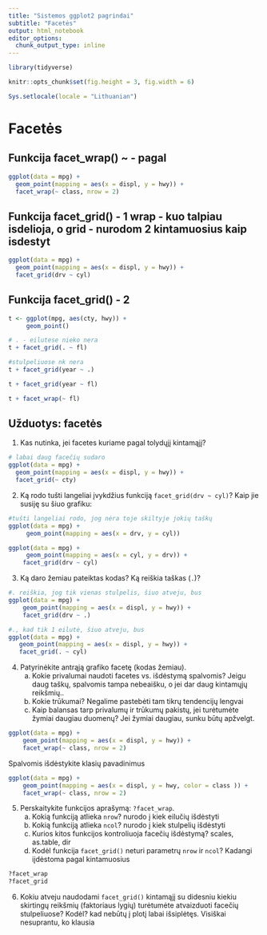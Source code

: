 ```yaml
---
title: "Sistemos ggplot2 pagrindai"
subtitle: "Facetės"
output: html_notebook
editor_options: 
  chunk_output_type: inline
---
```



```r
library(tidyverse)

knitr::opts_chunk$set(fig.height = 3, fig.width = 6)

Sys.setlocale(locale = "Lithuanian")
```

Facetės
============================================================================= 

Funkcija facet_wrap() ~ - pagal
----------------------------------------------------------------------------- 
```r
ggplot(data = mpg) + 
  geom_point(mapping = aes(x = displ, y = hwy)) + 
  facet_wrap(~ class, nrow = 2)
```

Funkcija facet_grid() - 1 wrap - kuo talpiau isdelioja, o grid - nurodom 2 kintamuosius kaip isdestyt
----------------------------------------------------------------------------- 
```r
ggplot(data = mpg) + 
  geom_point(mapping = aes(x = displ, y = hwy)) + 
  facet_grid(drv ~ cyl)
```

Funkcija facet_grid() - 2
----------------------------------------------------------------------------- 
```r
t <- ggplot(mpg, aes(cty, hwy)) +
     geom_point()
```

```r
# . - eilutese nieko nera
t + facet_grid(. ~ fl)
```

```r
#stulpeliuose nk nera
t + facet_grid(year ~ .)
```

```r
t + facet_grid(year ~ fl)
```

```r
t + facet_wrap(~ fl)
```



Užduotys: facetės
----------------------------------------------------------------------------- 

1. Kas nutinka, jei facetes kuriame pagal tolydųjį kintamąjį?

```r
# labai daug facečių sudaro
ggplot(data = mpg) + 
  geom_point(mapping = aes(x = displ, y = hwy)) + 
  facet_grid(~ cty)
```

2. Ką rodo tušti langeliai įvykdžius funkciją `facet_grid(drv ~ cyl)`? Kaip jie susiję su šiuo grafiku: 
```r
#tušti langeliai rodo, jog nėra toje skiltyje jokių taškų
ggplot(data = mpg) + 
     geom_point(mapping = aes(x = drv, y = cyl)) 
```
```r
ggplot(data = mpg) + 
     geom_point(mapping = aes(x = cyl, y = drv)) +
    facet_grid(drv ~ cyl)
```

3. Ką daro žemiau pateiktas kodas? Ką reiškia taškas (`.`)?

```r
#. reiškia, jog tik vienas stulpelis, šiuo atveju, bus
ggplot(data = mpg) + 
    geom_point(mapping = aes(x = displ, y = hwy)) + 
    facet_grid(drv ~ .) 

```

```r
#., kad tik 1 eilutė, šiuo atveju, bus
ggplot(data = mpg) + 
   geom_point(mapping = aes(x = displ, y = hwy)) + 
   facet_grid(. ~ cyl) 
```

4. Patyrinėkite antrąją grafiko facetę (kodas žemiau).
    a. Kokie privalumai naudoti facetes vs. išdėstymą spalvomis? Jeigu daug taškų, spalvomis tampa nebeaišku, o jei dar daug kintamųjų reikšmių..
    b. Kokie trūkumai? Negalime pastebėti tam tikrų tendencijų lengvai
    c. Kaip balansas tarp privalumų ir trūkumų pakistų, jei turėtumėte žymiai daugiau duomenų? Jei žymiai daugiau, sunku būtų apžvelgt.



```r
ggplot(data = mpg) + 
    geom_point(mapping = aes(x = displ, y = hwy)) + 
    facet_wrap(~ class, nrow = 2) 
```

Spalvomis išdėstykite klasių pavadinimus
```r
ggplot(data = mpg) + 
    geom_point(mapping = aes(x = displ, y = hwy, color = class )) + 
    facet_wrap(~ class, nrow = 2) 
```


5. Perskaitykite funkcijos aprašymą: `?facet_wrap`.
    a. Kokią funkciją atlieka `nrow`? nurodo į kiek eilučių išdėstyti
    b. Kokią funkciją atlieka `ncol`? nurodo į kiek stulpelių išdėstyti
    c. Kurios kitos funkcijos kontroliuoja facečių išdėstymą? scales, as.table, dir
    d. Kodėl funkcija `facet_grid()` neturi parametrų `nrow` ir `ncol`? Kadangi iįdėstoma pagal kintamuosius
    
```r
?facet_wrap
?facet_grid

```
    



6. Kokiu atveju naudodami `facet_grid()` kintamąjį su didesniu kiekiu skirtingų reikšmių (faktoriaus lygių) turėtumėte atvaizduoti facečių stulpeliuose? Kodėl? kad nebūtų į plotį labai išsiplėtęs.
Visiškai nesuprantu, ko klausia
